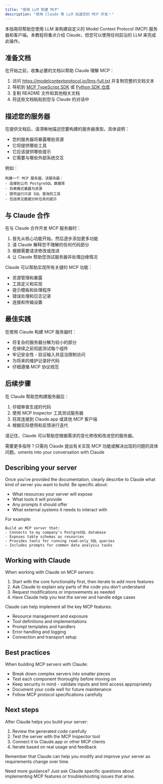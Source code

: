 ```yaml
---
title: "使用 LLM 构建 MCP"
description: "使用 Claude 等 LLM 加速您的 MCP 开发！"
---
```


本指南将帮助您使用 LLM 来构建自定义的 Model Context Protocol (MCP) 服务器和客户端。本教程将重点介绍 Claude，但您可以使用任何前沿的 LLM 来完成此操作。

## 准备文档

在开始之前，收集必要的文档以帮助 Claude 理解 MCP：

1. 访问 https://modelcontextprotocol.io/llms-full.txt 并复制完整的文档文本
2. 导航到 [MCP TypeScript SDK](https://github.com/modelcontextprotocol/typescript-sdk) 或 [Python SDK 仓库](https://github.com/modelcontextprotocol/python-sdk)
3. 复制 README 文件和其他相关文档
4. 将这些文档粘贴到您与 Claude 的对话中

## 描述您的服务器

在提供文档后，请清晰地描述您要构建的服务器类型。具体说明：

- 您的服务器将暴露哪些资源
- 它将提供哪些工具
- 它应该提供哪些提示
- 它需要与哪些外部系统交互

例如：
```
构建一个 MCP 服务器，该服务器：
- 连接到公司 PostgreSQL 数据库
- 将表模式暴露为资源
- 提供运行只读 SQL 查询的工具
- 包括常见数据分析任务的提示
```

## 与 Claude 合作

在与 Claude 合作开发 MCP 服务器时：

1. 首先从核心功能开始，然后逐步添加更多功能
2. 请 Claude 解释您不理解的任何代码部分
3. 根据需要请求修改或改进
4. 让 Claude 帮助您测试服务器并处理边缘情况

Claude 可以帮助实现所有关键的 MCP 功能：

- 资源管理和暴露
- 工具定义和实现
- 提示模板和处理程序
- 错误处理和日志记录
- 连接和传输设置

## 最佳实践

在使用 Claude 构建 MCP 服务器时：

- 将复杂的服务器分解为较小的部分
- 在继续之前彻底测试每个组件
- 牢记安全性 - 验证输入并适当限制访问
- 为将来的维护记录好代码
- 仔细遵循 MCP 协议规范

## 后续步骤

在 Claude 帮助您构建服务器后：

1. 仔细审查生成的代码
2. 使用 MCP Inspector 工具测试服务器
3. 将其连接到 Claude.app 或其他 MCP 客户端
4. 根据实际使用和反馈进行迭代

请记住，Claude 可以帮助您根据需求的变化修改和改进您的服务器。

需要更多指导？只需向 Claude 提出有关实现 MCP 功能或解决出现的问题的具体问题。uments into your conversation with Claude

## Describing your server

Once you've provided the documentation, clearly describe to Claude what kind of server you want to build. Be specific about:

- What resources your server will expose
- What tools it will provide
- Any prompts it should offer
- What external systems it needs to interact with

For example:
```
Build an MCP server that:
- Connects to my company's PostgreSQL database
- Exposes table schemas as resources
- Provides tools for running read-only SQL queries
- Includes prompts for common data analysis tasks
```

## Working with Claude

When working with Claude on MCP servers:

1. Start with the core functionality first, then iterate to add more features
2. Ask Claude to explain any parts of the code you don't understand
3. Request modifications or improvements as needed
4. Have Claude help you test the server and handle edge cases

Claude can help implement all the key MCP features:

- Resource management and exposure
- Tool definitions and implementations
- Prompt templates and handlers
- Error handling and logging
- Connection and transport setup

## Best practices

When building MCP servers with Claude:

- Break down complex servers into smaller pieces
- Test each component thoroughly before moving on
- Keep security in mind - validate inputs and limit access appropriately
- Document your code well for future maintenance
- Follow MCP protocol specifications carefully

## Next steps

After Claude helps you build your server:

1. Review the generated code carefully
2. Test the server with the MCP Inspector tool
3. Connect it to Claude.app or other MCP clients
4. Iterate based on real usage and feedback

Remember that Claude can help you modify and improve your server as requirements change over time.

Need more guidance? Just ask Claude specific questions about implementing MCP features or troubleshooting issues that arise.